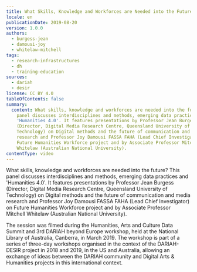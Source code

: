 ```yaml
---
title: What Skills, Knowledge and Workforces are Needed into the Future?
locale: en
publicationDate: 2019-08-20
version: 1.0.0
authors:
  - burgess-jean
  - damousi-joy
  - whitelaw-mitchell
tags:
  - research-infrastructures
  - dh
  - training-education
sources:
  - dariah
  - desir
license: CC BY 4.0
tableOfContents: false
summary:
  content: What skills, knowledge and workforces are needed into the future? This
    panel discusses interdisciplines and methods, emerging data practices and
    'Humanities 4.0'. It features presentations by Professor Jean Burgess
    (Director, Digital Media Research Centre, Queensland University of
    Technology) on Digital methods and the future of communication and media
    research and Professor Joy Damousi FASSA FAHA (Lead Chief Investigator) on
    Future Humanities Workforce project and by Associate Professor Mitchell
    Whitelaw (Australian National University).
contentType: video
---
```

What skills, knowledge and workforces are needed into the future? This panel discusses interdisciplines and methods, emerging data practices and 'Humanities 4.0'. It features presentations by Professor Jean Burgess (Director, Digital Media Research Centre, Queensland University of Technology) on Digital methods and the future of communication and media research and Professor Joy Damousi FASSA FAHA (Lead Chief Investigator) on Future Humanities Workforce project and by Associate Professor Mitchell Whitelaw (Australian National University).

The session was filmed during the Humanities, Arts and Culture Data Summit and 3rd DARIAH beyond Europe workshop, held at the National Library of Australia, Canberra, in March 2019. The workshop is part of a series of three-day workshops organised in the context of the DARIAH-DESIR project in 2018 and 2019, in the US and Australia, allowing an exchange of ideas between the DARIAH community and Digital Arts & Humanities projects in this international context.

<VideoCard title="What Skills, Knowledge and Workforces are Needed into the Future?" id="RimXqdWuejE" image="images/skills-workforce-futures.png" />

